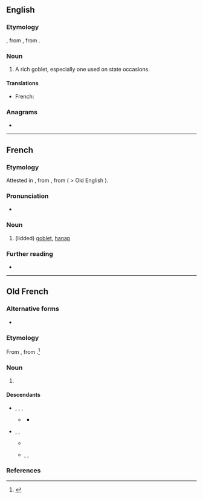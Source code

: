 ==English==

===Etymology===
{{etyl|fr|en}} {{m|fr|hanap}}, from {{etyl|frk|en}} {{m|frk|*hnapp}}, from {{etyl|gem-pro|en}} {{m|gem-pro|*hnappaz||cup, bowl}}.

===Noun===
{{en-noun}}

# {{lb|en|obsolete}} A rich goblet, especially one used on state occasions.

====Translations====
{{trans-top|rich goblet}}
* French: {{t+|fr|hanap|m}}
{{trans-mid}}
{{trans-bottom}}

===Anagrams===
* {{anagrams|en|pahan}}

----

==French==

===Etymology===
Attested in {{etyl|fro|fr}}, from {{etyl|frk|fr}} {{m|frk|*hnapp}}, from {{etyl|gem-pro|fr}} ( > Old English {{m|ang|hnæp}}).

===Pronunciation===
* {{fr-asph}} {{IPA|/anap/|lang=fr}}

===Noun===
{{fr-noun|m}}

# {{lb|fr|historical}} (lidded) [[goblet]], [[#English|hanap]]

===Further reading===
* {{R:TLFi}}

----

==Old French==

===Alternative forms===
* {{alter|fro|hanape|henap|hennap|hannap}}

===Etymology===
From {{inh|pro|ML.|hanappus||cup, goblet}}, from {{der|pro|frk|*hnapp||cup, bowl}}.<ref>{{R:FEW|page=214|title=*hnapp}}</ref>

===Noun===
{{fro-noun|m}}

# {{l|en|hanap}} {{gloss|goblet}}

====Descendants====
* {{desc|frm|hanap}}, {{l|frm|hennap}}, {{l|frm|hannap}}, {{l|frm|henap}}
** {{desc|fr|hanap}} {{q|historical}}
*** {{desc|en|hanap|bor=1}}
* {{desc|fro|haneper|der=1}}, {{l|fro|hanaper}}, {{l|fro|hanapier||maker or seller of hanaps}}
** {{desc|frm|hanapier}}
** {{desc|enm|hanaper|bor=1}}, {{l|enm|haneper}}, {{l|enm|henyper}}

===References===
<references />